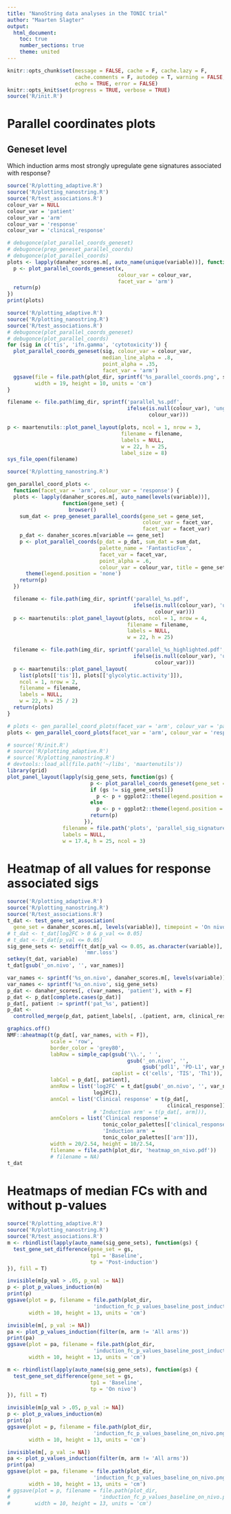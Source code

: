 ```yaml
---
title: "NanoString data analyses in the TONIC trial"
author: "Maarten Slagter"
output:
  html_document:
    toc: true
    number_sections: true
    theme: united
---
```


```r
knitr::opts_chunk$set(message = FALSE, cache = F, cache.lazy = F,
                      cache.comments = F, autodep = T, warning = FALSE,
                      echo = TRUE, error = FALSE)
knitr::opts_knit$set(progress = TRUE, verbose = TRUE)
source('R/init.R')
```

# Parallel coordinates plots

## Geneset level

Which induction arms most strongly upregulate gene signatures associated with
response?

```r
source('R/plotting_adaptive.R')
source('R/plotting_nanostring.R')
source('R/test_associations.R')
colour_var = NULL
colour_var = 'patient'
colour_var = 'arm'
colour_var = 'response'
colour_var = 'clinical_response'

# debugonce(plot_parallel_coords_geneset)
# debugonce(prep_geneset_parallel_coords)
# debugonce(plot_parallel_coords)
plots <- lapply(danaher_scores.m[, auto_name(unique(variable))], function(x) {
  p <- plot_parallel_coords_geneset(x,
                                    colour_var = colour_var,
                                    facet_var = 'arm')
  return(p)
})
print(plots)
```

```r
source('R/plotting_adaptive.R')
source('R/plotting_nanostring.R')
source('R/test_associations.R')
# debugonce(plot_parallel_coords_geneset)
# debugonce(plot_parallel_coords)
for (sig in c('tis', 'ifn.gamma', 'cytotoxicity')) {
  plot_parallel_coords_geneset(sig, colour_var = colour_var, 
                               median_line_alpha = .8,
                               point_alpha = .35,
                               facet_var = 'arm')
  ggsave(file = file.path(plot_dir, sprintf('%s_parallel_coords.png', sig)), 
         width = 19, height = 10, units = 'cm')
}
```

```r
filename <- file.path(img_dir, sprintf('parallel_%s.pdf',
                                       ifelse(is.null(colour_var), 'ungrouped',
                                              colour_var)))

p <- maartenutils::plot_panel_layout(plots, ncol = 1, nrow = 3,
                                     filename = filename,
                                     labels = NULL,
                                     w = 22, h = 25,
                                     label_size = 8)
sys_file_open(filename)
```

```r
source('R/plotting_nanostring.R')

gen_parallel_coord_plots <-
  function(facet_var = 'arm', colour_var = 'response') {
  plots <- lapply(danaher_scores.m[, auto_name(levels(variable))],
                  function(gene_set) {
                    browser()
    sum_dat <- prep_geneset_parallel_coords(gene_set = gene_set,
                                            colour_var = facet_var,
                                            facet_var = facet_var)
    p_dat <- danaher_scores.m[variable == gene_set]
    p <- plot_parallel_coords(p_dat = p_dat, sum_dat = sum_dat,
                              palette_name = 'FantasticFox',
                              facet_var = facet_var,
                              point_alpha = .6,
                              colour_var = colour_var, title = gene_set) +
      theme(legend.position = 'none')
    return(p)
  })

  filename <- file.path(img_dir, sprintf('parallel_%s.pdf',
                                         ifelse(is.null(colour_var), 'ungrouped',
                                                colour_var)))
  p <- maartenutils::plot_panel_layout(plots, ncol = 1, nrow = 4,
                                       filename = filename,
                                       labels = NULL,
                                       w = 22, h = 25)

  filename <- file.path(img_dir, sprintf('parallel_%s_highlighted.pdf',
                                         ifelse(is.null(colour_var), 'ungrouped',
                                                colour_var)))
  p <- maartenutils::plot_panel_layout(
    list(plots[['tis']], plots[['glycolytic.activity']]),
    ncol = 1, nrow = 2,
    filename = filename,
    labels = NULL,
    w = 22, h = 25 / 2)
  return(plots)
}

# plots <- gen_parallel_coord_plots(facet_var = 'arm', colour_var = 'patient')
plots <- gen_parallel_coord_plots(facet_var = 'arm', colour_var = 'response')
```

```r
# source('R/init.R')
# source('R/plotting_adaptive.R')
# source('R/plotting_nanostring.R')
# devtools::load_all(file.path('~/libs', 'maartenutils'))
library(grid)
plot_panel_layout(lapply(sig_gene_sets, function(gs) {
                           p <- plot_parallel_coords_geneset(gene_set = gs)
                           if (gs != sig_gene_sets[1])
                             p <- p + ggplot2::theme(legend.position = 'none')
                           else
                             p <- p + ggplot2::theme(legend.position = 'right')
                           return(p)
                         }),
                  filename = file.path('plots', 'parallel_sig_signatures.pdf'),
                  labels = NULL,
                  w = 17.4, h = 25, ncol = 3)
```

# Heatmap of all values for response associated sigs

```r
source('R/plotting_adaptive.R')
source('R/plotting_nanostring.R')
source('R/test_associations.R')
t_dat <- test_gene_set_association(
  gene_set = danaher_scores.m[, levels(variable)], timepoint = 'On nivo')
# t_dat <- t_dat[log2FC > 0 & p_val <= 0.05]
# t_dat <- t_dat[p_val <= 0.05]
sig_gene_sets <- setdiff(t_dat[p_val <= 0.05, as.character(variable)], 
                         'mmr.loss')
setkey(t_dat, variable)
t_dat[gsub('_on.nivo', '', var_names)]
```

```r
var_names <- sprintf('%s_on.nivo', danaher_scores.m[, levels(variable)])
var_names <- sprintf('%s_on.nivo', sig_gene_sets)
p_dat <- danaher_scores[, c(var_names, 'patient'), with = F]
p_dat <- p_dat[complete.cases(p_dat)]
p_dat[, patient := sprintf('pat_%s', patient)]
p_dat <-
  controlled_merge(p_dat, patient_labels[, .(patient, arm, clinical_response)])

```

```r
graphics.off()
NMF::aheatmap(t(p_dat[, var_names, with = F]),
              scale = 'row',
              border_color = 'grey80',
              labRow = simple_cap(gsub('\\.', ' ',
                                       gsub('_on.nivo', '',
                                            gsub('pdl1', 'PD-L1', var_names))),
                                  caplist = c('cells', 'TIS', 'Th1')),
              labCol = p_dat[, patient],
              annRow = list('log2FC' = t_dat[gsub('_on.nivo', '', var_names),
                            log2FC]),
              annCol = list('Clinical response' = t(p_dat[,
                                                    clinical_response])),
                            # 'Induction arm' = t(p_dat[, arm])),
              annColors = list('Clinical response' =
                               tonic_color_palettes[['clinical_response']],
                               'Induction arm' =
                               tonic_color_palettes[['arm']]),
              width = 20/2.54, height = 10/2.54, 
              filename = file.path(plot_dir, 'heatmap_on_nivo.pdf'))
              # filename = NA)
t_dat
```

# Heatmaps of median FCs with and without p-values

```r
source('R/plotting_adaptive.R')
source('R/plotting_nanostring.R')
source('R/test_associations.R')
m <- rbindlist(lapply(auto_name(sig_gene_sets), function(gs) {
  test_gene_set_difference(gene_set = gs,
                           tp1 = 'Baseline',
                           tp = 'Post-induction')
}), fill = T)

invisible(m[p_val > .05, p_val := NA])
p <- plot_p_values_induction(m)
print(p)
ggsave(plot = p, filename = file.path(plot_dir,
                            'induction_fc_p_values_baseline_post_induction.png'),
       width = 10, height = 13, units = 'cm')
```

```r
invisible(m[, p_val := NA])
pa <- plot_p_values_induction(filter(m, arm != 'All arms'))
print(pa)
ggsave(plot = pa, filename = file.path(plot_dir,
                            'induction_fc_p_values_baseline_post_induction.png'),
       width = 10, height = 13, units = 'cm')
```

```r
m <- rbindlist(lapply(auto_name(sig_gene_sets), function(gs) {
  test_gene_set_difference(gene_set = gs,
                           tp1 = 'Baseline',
                           tp = 'On nivo')
}), fill = T)

invisible(m[p_val > .05, p_val := NA])
p <- plot_p_values_induction(m)
print(p)
ggsave(plot = p, filename = file.path(plot_dir,
                            'induction_fc_p_values_baseline_on_nivo.png'),
       width = 10, height = 13, units = 'cm')
```

```r
invisible(m[, p_val := NA])
pa <- plot_p_values_induction(filter(m, arm != 'All arms'))
print(pa)
ggsave(plot = pa, filename = file.path(plot_dir,
                            'induction_fc_p_values_baseline_on_nivo.png'),
       width = 10, height = 13, units = 'cm')
# ggsave(plot = p, filename = file.path(plot_dir,
#                             'induction_fc_p_values_baseline_on_nivo.png'),
#        width = 10, height = 13, units = 'cm')
```

